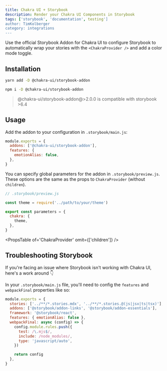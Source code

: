 ```yaml
---
title: Chakra UI + Storybook
description: Render your Chakra UI Components in Storybook
tags: ['storybook', 'documentation', testing']
author: TimKolberger
category: integrations
---
```


Use the official Storybook Addon for Chakra UI to configure Storybook to
automatically wrap your stories with the `<ChakraProvider />` and add a color
mode toggle.

## Installation

```sh
yarn add -D @chakra-ui/storybook-addon
```

```sh
npm i -D @chakra-ui/storybook-addon
```

> @chakra-ui/storybook-addon@>2.0.0 is compatible with storybook >6.4

## Usage

Add the addon to your configuration in `.storybook/main.js`:

```js live=false
module.exports = {
  addons: ['@chakra-ui/storybook-addon'],
  features: {
    emotionAlias: false,
  },
}
```

You can specify global parameters for the addon in `.storybook/preview.js`.
These options are the same as the props to `ChakraProvider` (without
`children`).

```js live=false
// .storybook/preview.js

const theme = require('../path/to/your/theme')

export const parameters = {
  chakra: {
    theme,
  },
}
```

<PropsTable of='ChakraProvider' omit={['children']} />

## Troubleshooting Storybook

If you're facing an issue where Storybook isn't working with Chakra UI, here's a
work around 👇

In your `.storybook/main.js` file, you'll need to config the `features` and
`webpackFinal` properties like so:

```js live=false
module.exports = {
  stories: ['../**/*.stories.mdx', '../**/*.stories.@(js|jsx|ts|tsx)'],
  addons: ['@storybook/addon-links', '@storybook/addon-essentials'],
  framework: '@storybook/react',
  features: { emotionAlias: false },
  webpackFinal: async (config) => {
    config.module.rules.push({
      test: /\.mjs$/,
      include: /node_modules/,
      type: 'javascript/auto',
    })

    return config
  },
}
```

